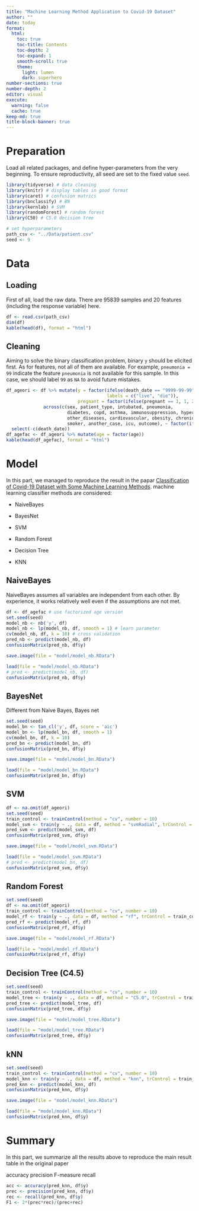 ```yaml
---
title: "Machine Learning Method Application to Covid-19 Dataset"
author: ""
date: today
format:
  html:
    toc: true
    toc-title: Contents
    toc-depth: 2
    toc-expand: 1
    smooth-scroll: true
    theme:
      light: lumen
      dark: superhero
number-sections: true
number-depth: 2
editor: visual
execute:
  warning: false
  cache: true 
keep-md: true
title-block-banner: true
---
```


# Preparation

Load all related packages, and define hyper-parameters from the very beginning. To ensure reproductivity, all seed are set to the fixed value `seed`.

```r
library(tidyverse) # data cleaning
library(knitr) # display tables in good format
library(caret) # confusion matrics
library(bnclassify) # BN
library(kernlab) # SVM
library(randomForest) # random forest
library(C50) # C5.0 decision tree
```

```r
# set hyperparameters
path_csv <- "../Data/patient.csv"
seed <- 9
```

# Data

## Loading

First of all, load the raw data. There are 95839 samples and 20 features (including the response variable) here.

```r
df <- read.csv(path_csv)
dim(df)
kable(head(df), format = "html")
```

## Cleaning

Aiming to solve the binary classification problem, binary `y` should be elicited first. As for features, not all of them are available. For example, `pneumonia = 99` indicate the feature `pneumonia` is not available for this sample. In this case, we should label `99` as `NA` to avoid future mistakes.

```r
df_ageori <- df %>% mutate(y = factor(ifelse(death_date == "9999-99-99", 0, 1),
                                      labels = c("live", "die")),
                           pregnant = factor(ifelse(pregnant == 1, 1, 2)),
              across(c(sex, patient_type, intubated, pneumonia,
                       diabetes, copd, asthma, immunosuppression, hypertension,
                       other_diseases, cardiovascular, obesity, chronic_kidney_failure,
                       smoker, another_case, icu, outcome), ~ factor(ifelse(.>2, NA, .)))) %>%
  select(-c(death_date))
df_agefac <- df_ageori %>% mutate(age = factor(age))
kable(head(df_agefac), format = "html")
```

# Model

In this part, we managed to reproduce the result in the papar [Classification of Covid-19 Dataset with Some Machine Learning Methods](https://dergipark.org.tr/en/pub/jauist/issue/55760/748667). machine learning classifier methods are considered:

-   NaiveBayes

-   BayesNet

-   SVM

-   Random Forest

-   Decision Tree

-   KNN

## NaiveBayes

NaiveBayes assumes all variables are independent from each other. By experience, it works relatively well even if the assumptions are not met.

```r
df <- df_agefac # use factorized age version 
set.seed(seed)
model_nb <- nb('y', df)
model_nb <- lp(model_nb, df, smooth = 1) # learn parameter
cv(model_nb, df, k = 10) # cross validation
pred_nb <- predict(model_nb, df)
confusionMatrix(pred_nb, df$y)
```

```r
save.image(file = "model/model_nb.RData")
```

```r
load(file = "model/model_nb.RData")
# pred <- predict(model_nb, df)
confusionMatrix(pred_nb, df$y)
```

## BayesNet

Different from Naive Bayes, Bayes net

```r
set.seed(seed)
model_bn <- tan_cl('y', df, score = 'aic')
model_bn <- lp(model_bn, df, smooth = 1)
cv(model_bn, df, k = 10)
pred_bn <- predict(model_bn, df)
confusionMatrix(pred_bn, df$y)
```

```r
save.image(file = "model/model_bn.RData")
```

```r
load(file = "model/model_bn.RData")
confusionMatrix(pred_bn, df$y)
```
## SVM

```r
df <- na.omit(df_ageori)
set.seed(seed)
train_control <- trainControl(method = "cv", number = 10)
model_svm <- train(y ~ ., data = df, method = "svmRadial", trControl = train_control)
pred_svm <- predict(model_svm, df)
confusionMatrix(pred_svm, df$y)
```


```r
save.image(file = "model/model_svm.RData")
```

```r
load(file = "model/model_svm.RData")
# pred <- predict(model_bn, df)
confusionMatrix(pred_svm, df$y)
```

## Random Forest

```r
set.seed(seed)
df <- na.omit(df_ageori)
train_control <- trainControl(method = "cv", number = 10)
model_rf <- train(y ~ ., data = df, method = "rf", trControl = train_control)
pred_rf <- predict(model_rf, df)
confusionMatrix(pred_rf, df$y)
```


```r
save.image(file = "model/model_rf.RData")
```

```r
load(file = "model/model_rf.RData")
confusionMatrix(pred_rf, df$y)
```

## Decision Tree (C4.5)

```r
set.seed(seed)
train_control <- trainControl(method = "cv", number = 10)
model_tree <- train(y ~ ., data = df, method = "C5.0", trControl = train_control)
pred_tree <- predict(model_tree, df)
confusionMatrix(pred_tree, df$y)
```


```r
save.image(file = "model/model_tree.RData")
```

```r
load(file = "model/model_tree.RData")
confusionMatrix(pred_tree, df$y)
```

## kNN



```r
set.seed(seed)
train_control <- trainControl(method = "cv", number = 10)
model_knn <- train(y ~ ., data = df, method = "knn", trControl = train_control)
pred_knn <- predict(model_knn, df)
confusionMatrix(pred_knn, df$y)
```


```r
save.image(file = "model/model_knn.RData")
```

```r
load(file = "model/model_knn.RData")
confusionMatrix(pred_knn, df$y)
```

# Summary

In this part, we summarize all the results above to reproduce the main result table in the original paper

accuracy
precision
F-measure
recall


```r
acc <- accuracy(pred_knn, df$y)
prec <- precision(pred_knn, df$y)
rec <- recall(pred_knn, df$y)
F1 <- 2*(prec*rec)/(prec+rec)
```

















